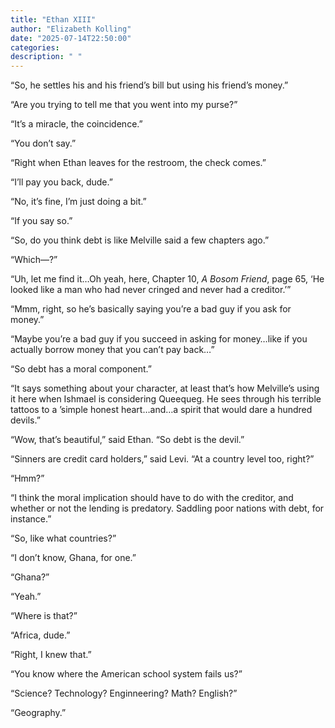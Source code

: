 ```yaml
---
title: "Ethan XIII"
author: "Elizabeth Kolling"
date: "2025-07-14T22:50:00"
categories: 
description: " "
---
```


“So, he settles his and his friend’s bill but using his friend’s money.”

“Are you trying to tell me that you went into my purse?”

“It’s a miracle, the coincidence.”

“You don’t say.”

“Right when Ethan leaves for the restroom, the check comes.”

“I’ll pay you back, dude.”

“No, it’s fine, I’m just doing a bit.”

“If you say so.”

“So, do you think debt is like Melville said a few chapters ago.”

“Which—?”

“Uh, let me find it…Oh yeah, here, Chapter 10, *A Bosom Friend*, page 65, ‘He looked like a man who had never cringed and never had a creditor.’”

“Mmm, right, so he’s basically saying you’re a bad guy if you ask for money.”

“Maybe you’re a bad guy if you succeed in asking for money…like if you actually borrow money that you can’t pay back…”

“So debt has a moral component.”

“It says something about your character, at least that’s how Melville’s using it here when Ishmael is considering Queequeg. He sees through his terrible tattoos to a ‘simple honest heart…and…a spirit that would dare a hundred devils.”

“Wow, that’s beautiful,” said Ethan. “So debt is the devil.”

“Sinners are credit card holders,” said Levi. “At a country level too, right?”

"Hmm?"

"I think the moral implication should have to do with the creditor, and whether or not the lending is predatory. Saddling poor nations with debt, for instance."

"So, like what countries?"

"I don't know, Ghana, for one."

"Ghana?"

"Yeah."

"Where is that?"

"Africa, dude." 

"Right, I knew that."

"You know where the American school system fails us?"

"Science? Technology? Enginneering? Math? English?"

"Geography." 